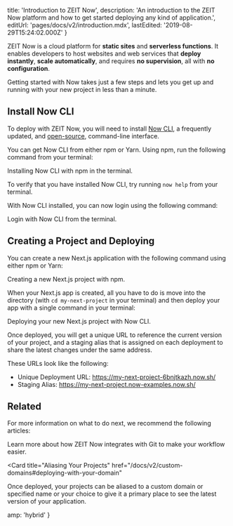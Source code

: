 
  title: 'Introduction to ZEIT Now',
  description:
    'An introduction to the ZEIT Now platform and how to get started deploying any kind of application.',
  editUrl: 'pages/docs/v2/introduction.mdx',
  lastEdited: '2019-08-29T15:24:02.000Z'
}

ZEIT Now is a cloud platform for **static sites** and **serverless functions**. It enables developers to host websites and web services that **deploy instantly**, **scale automatically**, and requires **no supervision**, all with **no configuration**.

Getting started with Now takes just a few steps and lets you get up and running with your new project in less than a minute.

## Install Now CLI

To deploy with ZEIT Now, you will need to install [Now CLI](/download), a frequently updated, and [open-source](https://github.com/zeit/now), command-line interface.

You can get Now CLI from either npm or Yarn. Using npm, run the following command from your terminal:

<Snippet
  dark
  text="npm i -g now"
/>
<Caption>Installing Now CLI with npm in the terminal.</Caption>

To verify that you have installed Now CLI, try running `now help` from your terminal.

With Now CLI installed, you can now login using the following command:

<Snippet
  dark
  text="now login"
/>
<Caption>Login with Now CLI from the terminal.</Caption>

## Creating a Project and Deploying

You can create a new Next.js application with the following command using either npm or Yarn:

<Snippet
  dark
  text="npm create next-app my-next-project"
/>
<Caption>Creating a new Next.js project with npm.</Caption>

When your Next.js app is created, all you have to do is move into the directory (with `cd my-next-project` in your terminal) and then deploy your app with a single command in your terminal:

<Snippet
  dark
  text="now"
/>
<Caption>Deploying your new Next.js project with Now CLI.</Caption>

Once deployed, you will get a unique URL to reference the current version of your project, and a staging alias that is assigned on each deployment to share the latest changes under the same address.

These URLs look like the following:

- Unique Deployment URL: <https://my-next-project-6bnjtkazh.now.sh/>
- Staging Alias: <https://my-next-project.now-examples.now.sh/>

## Related

For more information on what to do next, we recommend the following articles:

<Card title="Git Integration" href="/docs/v2/git-integration">
  Learn more about how ZEIT Now integrates with Git to make your workflow
  easier.
</Card>

<Card
  title="Aliasing Your Projects"
  href="/docs/v2/custom-domains#deploying-with-your-domain"
>
  Once deployed, your projects can be aliased to a custom domain or specified
  name or your choice to give it a primary place to see the latest version of
  your application.
</Card>


  amp: 'hybrid'
}
